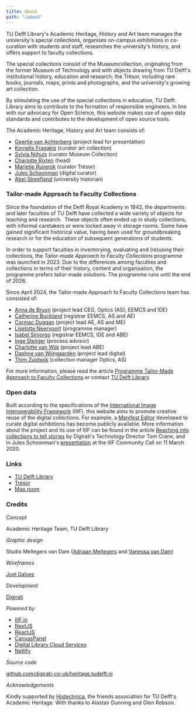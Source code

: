 ```yaml
---
title: About
path: "/about"
---
```


TU Delft Library's Academic Heritage, History and Art team manages the university's special collections, organises on-campus exhibitions in co-curation with students and staff, researches the university's history, and offers support to faculty collections.

The special collections consist of the Museumcollection, originating from the former Museum of Technology and with objects drawing from TU Delft's institutional history, education and research; the Trésor, including rare books, journals, maps, prints and photographs, and the university's growing art collection.

By stimulating the use of the special collections in education, TU Delft Library aims to contribute to the formation of responsible engineers. In line with our advocacy for Open Science, this website makes use of open data standards and contributes to the development of open source tools.

The Academic Heritage, History and Art team consists of:

- [Geertje van Achterberg](https://www.tudelft.nl/staff/g.vanachterberg) (project lead for presentation)
- [Kornelis Fragakis](https://www.tudelft.nl/staff/k.fragakis/) (curator art collection)
- [Sylvia Nijhuis](https://www.tudelft.nl/staff/s.m.nijhuis/) (curator Museum Collection)
- [Charlotte Rixten](https://www.tudelft.nl/staff/c.rixten/) (head)
- [Marietje Ruijgrok](https://www.tudelft.nl/staff/m.c.j.ruijgrok/) (curator Trésor)
- [Jules Schoonman](https://www.tudelft.nl/staff/j.a.schoonman/) (digital curator)
- [Abel Streefland](https://www.tudelft.nl/staff/a.h.streefland/) (university historian)

### Tailor-made Approach to Faculty Collections

Since the foundation of the Delft Royal Academy in 1842, the departments and later faculties of TU Delft have collected a wide variety of objects for teaching and research.  These objects often ended up in study collections, with informal caretakers or were locked away in storage rooms. Some have gained significant historical value, having been used for groundbreaking research or for the education of subsequent generations of students.

In order to support faculties in inventorying, evaluating and (re)using their collections, the _Tailor-made Approach to Faculty Collections_ programme was launched in 2023. Due to the differences among faculties and collections in terms of their history, content and organisation, the programme prefers tailor-made solutions. The programme runs until the end of 2026.

Since April 2024, the Tailor-made Approach to Faculty Collections team has consisted of:

- [Anna de Bruyn](https://www.linkedin.com/in/anna-de-bruyn/) (project lead CEG, Optics (AS), EEMCS and IDE)
- [Catherine Buckland](https://www.tudelft.nl/staff/c.g.buckland) (registrar EEMCS, AS and AE)
- [Cormac Duggan](https://www.linkedin.com/in/cormac-duggan-382bb3234) (project lead AE, AS and ME)
- [Liselotte Neervoort](https://www.linkedin.com/in/liselotte-neervoort-b0b01324) (programme manager)
- [Isabel Sinjorgo](https://www.tudelft.nl/staff/i.d.j.sinjorgo/) (registrar EEMCS, IDE and ABE)
- [Inge Steijger](https://www.tudelft.nl/staff/i.e.steijger/) (process advisor)
- [Charlotte van Wijk](https://www.tudelft.nl/staff/c.a.vanwijk/) (project lead ABE)
- [Daphne van Wijngaarden](https://www.tudelft.nl/staff/d.e.vanwijngaarden/) (project lead digital)
- [Thim Zuidwijk](https://www.tudelft.nl/staff/t.zuidwijk/) (collection manager Optics, AS)

For more information, please read the article [Programme Tailor-Made Approach to Faculty Collections](https://www.tudelft.nl/en/library/programme-tailor-made-approach-to-faculty-collections) or contact [TU Delft Library](https://www.tudelft.nl/en/library/about-the-library/contact-and-map).

### Open data

Built according to the specifications of the [International Image Interoperability Framework](https://iiif.io/) (IIIF), this website aims to promote creative reuse of the digital collections. For example, a [Manifest Editor](https://manifest-editor.digirati.services/) developed to curate digital exhibitions has become publicly available. More information about the project and its use of IIIF can be found in the article [Reaching into collections to tell stories](https://medium.com/digirati-ch/reaching-into-collections-to-tell-stories-3dc32a1772af) by Digirati's Technology Director Tom Crane, and in Jules Schoonman's [presentation](https://youtu.be/VnqtYzxyY64) at the IIIF Community Call on 11 March 2020.

### Links

- [TU Delft Library](https://www.tudelft.nl/library/)
- [Trésor](https://tresor.tudelft.nl)
- [Map room](https://www.tudelft.nl/en/library/collections/map-room/)

### Credits

_Concept_

Academic Heritage Team, TU Delft Library

_Graphic design_

Studio Mellegers van Dam ([Adriaan Mellegers](https://www.adriaanmellegers.com) and [Vanessa van Dam](http://www.vanessavandam.nl))

_Wireframes_

[Joel Galvez](https://www.joelgalvez.com)

_Development_

[Digirati](https://digirati.com)

_Powered by_

- [IIIF.io](https://iiif.io)
- [NextJS](https://nextjs.org/)
- [ReactJS](https://reactjs.org)
- [CanvasPanel](https://iiif-canvas-panel.netlify.app)
- [Digital Library Cloud Services](https://dlcs.info)
- [Netlify](https://www.netlify.com)

_Source code_

[github.com/digirati-co-uk/heritage.tudelft.nl](https://github.com/digirati-co-uk/heritage.tudelft.nl)

_Acknowledgements_

Kindly supported by [Histechnica](https://histechnica.nl), the friends association for TU Delft's Academic Heritage. With thanks to Alastair Dunning and Glen Robson.
